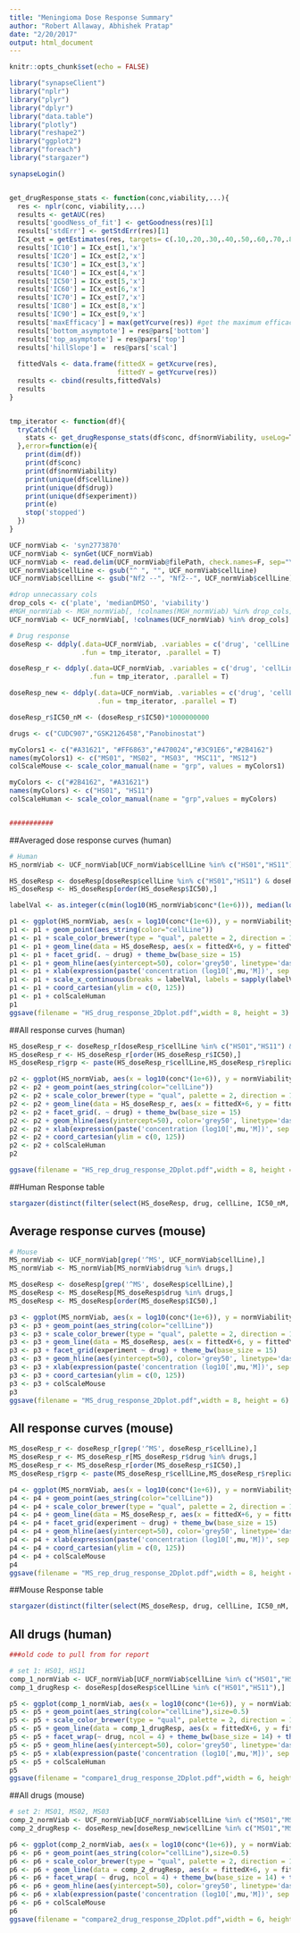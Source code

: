 ```yaml
---
title: "Meningioma Dose Response Summary"
author: "Robert Allaway, Abhishek Pratap"
date: "2/20/2017"
output: html_document
---
```

  
```r
knitr::opts_chunk$set(echo = FALSE)
```

```r
library("synapseClient")
library("nplr")
library("plyr")
library("dplyr")
library("data.table")
library("plotly")
library("reshape2")
library("ggplot2")
library("foreach")
library("stargazer")

synapseLogin()


get_drugResponse_stats <- function(conc,viability,...){
  res <- nplr(conc, viability,...)
  results <- getAUC(res)
  results['goodNess_of_fit'] <- getGoodness(res)[1]
  results['stdErr'] <- getStdErr(res)[1]
  ICx_est = getEstimates(res, targets= c(.10,.20,.30,.40,.50,.60,.70,.80,.90))
  results['IC10'] = ICx_est[1,'x']
  results['IC20'] = ICx_est[2,'x']
  results['IC30'] = ICx_est[3,'x']
  results['IC40'] = ICx_est[4,'x']
  results['IC50'] = ICx_est[5,'x']
  results['IC60'] = ICx_est[6,'x']
  results['IC70'] = ICx_est[7,'x']
  results['IC80'] = ICx_est[8,'x']
  results['IC90'] = ICx_est[9,'x']
  results['maxEfficacy'] = max(getYcurve(res)) #get the maximum efficacy of the drug
  results['bottom_asymptote'] = res@pars['bottom']
  results['top_asymptote'] = res@pars['top']
  results['hillSlope'] =  res@pars['scal']
  
  fittedVals <- data.frame(fittedX = getXcurve(res),
                           fittedY = getYcurve(res))
  results <- cbind(results,fittedVals)
  results
}


tmp_iterator <- function(df){
  tryCatch({
    stats <- get_drugResponse_stats(df$conc, df$normViability, useLog=T)  
  },error=function(e){
    print(dim(df))
    print(df$conc)
    print(df$normViability)
    print(unique(df$cellLine))
    print(unique(df$drug))
    print(unique(df$experiment))
    print(e)
    stop('stopped')
  })
}

UCF_normViab <- 'syn2773870'
UCF_normViab <- synGet(UCF_normViab)
UCF_normViab <- read.delim(UCF_normViab@filePath, check.names=F, sep="\t", header=T,stringsAsFactors = FALSE)
UCF_normViab$cellLine <- gsub("^ ", "", UCF_normViab$cellLine)
UCF_normViab$cellLine <- gsub("Nf2 --", "Nf2--", UCF_normViab$cellLine)

#drop unnecassary cols
drop_cols <- c('plate', 'medianDMSO', 'viability')
#MGH_normViab <- MGH_normViab[, !colnames(MGH_normViab) %in% drop_cols]
UCF_normViab <- UCF_normViab[, !colnames(UCF_normViab) %in% drop_cols]

# Drug response
doseResp <- ddply(.data=UCF_normViab, .variables = c('drug', 'cellLine', 'experiment'), 
                  .fun = tmp_iterator, .parallel = T)

doseResp_r <- ddply(.data=UCF_normViab, .variables = c('drug', 'cellLine', 'experiment','replicate'), 
                    .fun = tmp_iterator, .parallel = T)

doseResp_new <- ddply(.data=UCF_normViab, .variables = c('drug', 'cellLine'), 
                      .fun = tmp_iterator, .parallel = T)

doseResp_r$IC50_nM <- (doseResp_r$IC50)*1000000000

drugs <- c("CUDC907","GSK2126458","Panobinostat")

myColors1 <- c("#A31621", "#FF6863","#470024","#3C91E6","#2B4162")
names(myColors1) <- c("MS01", "MS02", "MS03", "MSC11", "MS12")
colScaleMouse <- scale_color_manual(name = "grp", values = myColors1)

myColors <- c("#2B4162", "#A31621")
names(myColors) <- c("HS01", "HS11")
colScaleHuman <- scale_color_manual(name = "grp",values = myColors)


###########
```

##Averaged dose response curves (human)

```r
# Human
HS_normViab <- UCF_normViab[UCF_normViab$cellLine %in% c("HS01","HS11") & UCF_normViab$drug %in% drugs,]

HS_doseResp <- doseResp[doseResp$cellLine %in% c("HS01","HS11") & doseResp$drug %in% drugs,]
HS_doseResp <- HS_doseResp[order(HS_doseResp$IC50),]

labelVal <- as.integer(c(min(log10(HS_normViab$conc*(1e+6))), median(log10(HS_normViab$conc*(1e+6))), max(log10(HS_normViab$conc*(1e+6)))))

p1 <- ggplot(HS_normViab, aes(x = log10(conc*(1e+6)), y = normViability*100)) 
p1 <- p1 + geom_point(aes_string(color="cellLine")) 
p1 <- p1 + scale_color_brewer(type = "qual", palette = 2, direction = 1)
p1 <- p1 + geom_line(data = HS_doseResp, aes(x = fittedX+6, y = fittedY*100, colour = cellLine, group = cellLine))
p1 <- p1 + facet_grid(. ~ drug) + theme_bw(base_size = 15)
p1 <- p1 + geom_hline(aes(yintercept=50), color='grey50', linetype='dashed')
p1 <- p1 + xlab(expression(paste('concentration (log10[',mu,'M])', sep = ""))) + ylab('cell viability %')
p1 <- p1 + scale_x_continuous(breaks = labelVal, labels = sapply(labelVal, function(x) format(10^x,scientific = T)))
p1 <- p1 + coord_cartesian(ylim = c(0, 125))
p1 <- p1 + colScaleHuman
p1
ggsave(filename = "HS_drug_response_2Dplot.pdf",width = 8, height = 3)
```

##All response curves (human)

```r

HS_doseResp_r <- doseResp_r[doseResp_r$cellLine %in% c("HS01","HS11") & doseResp_r$drug %in% drugs,]
HS_doseResp_r <- HS_doseResp_r[order(HS_doseResp_r$IC50),]
HS_doseResp_r$grp <- paste(HS_doseResp_r$cellLine,HS_doseResp_r$replicate)

p2 <- ggplot(HS_normViab, aes(x = log10(conc*(1e+6)), y = normViability*100)) 
p2 <- p2 + geom_point(aes_string(color="cellLine")) 
p2 <- p2 + scale_color_brewer(type = "qual", palette = 2, direction = 1)
p2 <- p2 + geom_line(data = HS_doseResp_r, aes(x = fittedX+6, y = fittedY*100, colour = cellLine, group = grp))
p2 <- p2 + facet_grid(. ~ drug) + theme_bw(base_size = 15)
p2 <- p2 + geom_hline(aes(yintercept=50), color='grey50', linetype='dashed')
p2 <- p2 + xlab(expression(paste('concentration (log10[',mu,'M])', sep = ""))) + ylab('cell viability %') 
p2 <- p2 + coord_cartesian(ylim = c(0, 125))
p2 <- p2 + colScaleHuman
p2

ggsave(filename = "HS_rep_drug_response_2Dplot.pdf",width = 8, height = 3)
```

##Human Response table 

```r
stargazer(distinct(filter(select(HS_doseResp, drug, cellLine, IC50_nM, Simpson), drug %in% c("CUDC907", "GSK2126458", "Panobinostat") & cellLine %in% c("HS01", "HS11"))), type = "html", summary = FALSE)
```

## Average response curves (mouse)

```r

# Mouse
MS_normViab <- UCF_normViab[grep('^MS', UCF_normViab$cellLine),]
MS_normViab <- MS_normViab[MS_normViab$drug %in% drugs,]

MS_doseResp <- doseResp[grep('^MS', doseResp$cellLine),]
MS_doseResp <- MS_doseResp[MS_doseResp$drug %in% drugs,]
MS_doseResp <- MS_doseResp[order(MS_doseResp$IC50),]

p3 <- ggplot(MS_normViab, aes(x = log10(conc*(1e+6)), y = normViability*100)) 
p3 <- p3 + geom_point(aes_string(color="cellLine")) 
p3 <- p3 + scale_color_brewer(type = "qual", palette = 2, direction = 1)
p3 <- p3 + geom_line(data = MS_doseResp, aes(x = fittedX+6, y = fittedY*100, colour = cellLine, group = cellLine))
p3 <- p3 + facet_grid(experiment ~ drug) + theme_bw(base_size = 15)
p3 <- p3 + geom_hline(aes(yintercept=50), color='grey50', linetype='dashed')
p3 <- p3 + xlab(expression(paste('concentration (log10[',mu,'M])', sep = ""))) + ylab('cell viability %') 
p3 <- p3 + coord_cartesian(ylim = c(0, 125))
p3 <- p3 + colScaleMouse
p3
ggsave(filename = "MS_drug_response_2Dplot.pdf",width = 8, height = 6)
```

## All response curves (mouse)

```r

MS_doseResp_r <- doseResp_r[grep('^MS', doseResp_r$cellLine),]
MS_doseResp_r <- MS_doseResp_r[MS_doseResp_r$drug %in% drugs,]
MS_doseResp_r <- MS_doseResp_r[order(MS_doseResp_r$IC50),]
MS_doseResp_r$grp <- paste(MS_doseResp_r$cellLine,MS_doseResp_r$replicate)

p4 <- ggplot(MS_normViab, aes(x = log10(conc*(1e+6)), y = normViability*100)) 
p4 <- p4 + geom_point(aes_string(color="cellLine")) 
p4 <- p4 + scale_color_brewer(type = "qual", palette = 2, direction = 1)
p4 <- p4 + geom_line(data = MS_doseResp_r, aes(x = fittedX+6, y = fittedY*100, colour = cellLine, group = grp))
p4 <- p4 + facet_grid(experiment ~ drug) + theme_bw(base_size = 15)
p4 <- p4 + geom_hline(aes(yintercept=50), color='grey50', linetype='dashed')
p4 <- p4 + xlab(expression(paste('concentration (log10[',mu,'M])', sep = ""))) + ylab('cell viability %') 
p4 <- p4 + coord_cartesian(ylim = c(0, 125))
p4 <- p4 + colScaleMouse
p4
ggsave(filename = "MS_rep_drug_response_2Dplot.pdf",width = 8, height = 6)

```

##Mouse Response table 

```r
stargazer(distinct(filter(select(MS_doseResp, drug, cellLine, IC50_nM, Simpson), drug %in% c("CUDC907", "GSK2126458", "Panobinostat") & cellLine %in% c("MS01", "MS02", "MS03", "MS11", "MS12"))), type = "html", summary = FALSE)
```

## All drugs (human)


```r
###old code to pull from for report

# set 1: HS01, HS11
comp_1_normViab <- UCF_normViab[UCF_normViab$cellLine %in% c("HS01","HS11"),]
comp_1_drugResp <- doseResp[doseResp$cellLine %in% c("HS01","HS11"),]

p5 <- ggplot(comp_1_normViab, aes(x = log10(conc*(1e+6)), y = normViability*100)) 
p5 <- p5 + geom_point(aes_string(color="cellLine"),size=0.5) 
p5 <- p5 + scale_color_brewer(type = "qual", palette = 2, direction = 1)
p5 <- p5 + geom_line(data = comp_1_drugResp, aes(x = fittedX+6, y = fittedY*100, colour = cellLine, group = cellLine))
p5 <- p5 + facet_wrap(~ drug, ncol = 4) + theme_bw(base_size = 14) + theme(legend.position=c(0.85,0.08))
p5 <- p5 + geom_hline(aes(yintercept=50), color='grey50', linetype='dashed')
p5 <- p5 + xlab(expression(paste('concentration (log10[',mu,'M])', sep = ""))) + ylab('cell viability %') 
p5 <- p5 + colScaleHuman
p5
ggsave(filename = "compare1_drug_response_2Dplot.pdf",width = 6, height = 15)

```

##All drugs (mouse)

```r

# set 2: MS01, MS02, MS03
comp_2_normViab <- UCF_normViab[UCF_normViab$cellLine %in% c("MS01","MS02","MS03"),]
comp_2_drugResp <- doseResp_new[doseResp_new$cellLine %in% c("MS01","MS02","MS03"),]

p6 <- ggplot(comp_2_normViab, aes(x = log10(conc*(1e+6)), y = normViability*100)) 
p6 <- p6 + geom_point(aes_string(color="cellLine"),size=0.5) 
p6 <- p6 + scale_color_brewer(type = "qual", palette = 2, direction = 1)
p6 <- p6 + geom_line(data = comp_2_drugResp, aes(x = fittedX+6, y = fittedY*100, colour = cellLine, group = cellLine))
p6 <- p6 + facet_wrap( ~ drug, ncol = 4) + theme_bw(base_size = 14) + theme(legend.position=c(0.85,0.08))
p6 <- p6 + geom_hline(aes(yintercept=50), color='grey50', linetype='dashed')
p6 <- p6 + xlab(expression(paste('concentration (log10[',mu,'M])', sep = ""))) + ylab('cell viability %') 
p6 <- p6 + colScaleMouse
p6
ggsave(filename = "compare2_drug_response_2Dplot.pdf",width = 6, height = 10)

```
